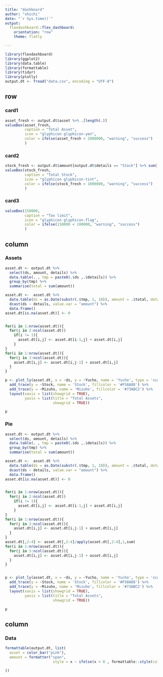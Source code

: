 ```yaml
---
title: "dashboard"
author: "shichi"
date: "`r Sys.time()`"
output: 
  flexdashboard::flex_dashboard:
    orientation: "row"
    theme: flatly

---
```


```r
library(flexdashboard)
library(ggplot2)
library(data.table)
library(formattable)
library(tidyr)
library(plotly)
output.dt <- fread("data.csv", encoding = "UTF-8")
```


row {data-height=20%}
----

### card1 {data-width=35%}

```r
asset_fresh <- output.dt$asset %>% .[length(.)]
valueBox(asset_fresh, 
         caption = "Total Asset",
         icon = "glyphicon glyphicon-yen",
         color = ifelse(asset_fresh < 2000000, "warning", "success")
         )
```

### card2 {data-width=35%}

```r
stock_fresh <- output.dt$amount[output.dt$details == "Stock"] %>% sum()
valueBox(stock_fresh, 
         caption = "Total Stock",
         icon = "glyphicon glyphicon-tint",
         color = ifelse(stock_fresh > 1000000, "warning", "success")
         )
```

### card3 {data-width=30%}

```r
valueBox(150000, 
         caption = "Tax limit",
         icon = "glyphicon glyphicon-flag",
         color = ifelse(150000 < 100000, "warning", "success")
         )
```

column {data-height=50%}
----

### Assets  {data-width=70%}

```r
asset.dt <- output.dt %>% 
  select(ds, amount, details) %>% 
  data.table(. , tmp = paste0(.$ds ,.$details)) %>% 
  group_by(tmp) %>% 
  summarise(total = sum(amount))

asset.dt <-  asset.dt %>% 
  data.table(ds = as.Date(substr(.$tmp, 1, 10)), amount = .$total, details = substr(.$tmp, 11, 20)) %>% 
  dcast(ds ~ details, value.var = "amount") %>% 
  data.frame()
asset.dt[is.na(asset.dt)] <- 0


for(i in 1:nrow(asset.dt)){
  for(j in 2:ncol(asset.dt))
    if(i != 1){
      asset.dt[i,j] <- asset.dt[i-1,j] + asset.dt[i,j]
    }
}
for(i in 1:nrow(asset.dt)){
  for(j in 3:ncol(asset.dt)){
    asset.dt[i,j] <- asset.dt[i,j-1] + asset.dt[i,j]
  }
}

p <- plot_ly(asset.dt, x = ~ds, y = ~Yucho, name = 'Yucho', type = 'scatter', mode = 'none', fill = 'tozeroy', fillcolor = '#97D1C7') %>%
  add_trace(y = ~Stock, name = 'Stock', fillcolor = '#F58A88') %>%
  add_trace(y = ~Mizuho, name = 'Mizuho', fillcolor = '#73ABC2') %>%
  layout(xaxis = list(showgrid = TRUE),
         yaxis = list(title = "Total Assets",
                      showgrid = TRUE))

p


```

### Pie  {data-width=30%}

```r
asset.dt <- output.dt %>% 
  select(ds, amount, details) %>% 
  data.table(. , tmp = paste0(.$ds ,.$details)) %>% 
  group_by(tmp) %>% 
  summarise(total = sum(amount))

asset.dt <-  asset.dt %>% 
  data.table(ds = as.Date(substr(.$tmp, 1, 10)), amount = .$total, details = substr(.$tmp, 11, 20)) %>% 
  dcast(ds ~ details, value.var = "amount") %>% 
  data.frame()
asset.dt[is.na(asset.dt)] <- 0


for(i in 1:nrow(asset.dt)){
  for(j in 2:ncol(asset.dt))
    if(i != 1){
      asset.dt[i,j] <- asset.dt[i-1,j] + asset.dt[i,j]
    }
}
for(i in 1:nrow(asset.dt)){
  for(j in 3:ncol(asset.dt)){
    asset.dt[i,j] <- asset.dt[i,j-1] + asset.dt[i,j]
  }
}
asset.dt[,2:4] <- asset.dt[,2:4]/apply(asset.dt[,2:4],1,sum)
for(i in 1:nrow(asset.dt)){
  for(j in 3:ncol(asset.dt)){
    asset.dt[i,j] <- asset.dt[i,j-1] + asset.dt[i,j]
  }
}


p <- plot_ly(asset.dt, x = ~ds, y = ~Yucho, name = 'Yucho', type = 'scatter', mode = 'none', fill = 'tozeroy', fillcolor = '#97D1C7', showlegend = FALSE) %>%
  add_trace(y = ~Stock, name = 'Stock', fillcolor = '#F58A88') %>%
  add_trace(y = ~Mizuho, name = 'Mizuho', fillcolor = '#73ABC2') %>%
  layout(xaxis = list(showgrid = TRUE),
         yaxis = list(title = "Total Assets",
                      showgrid = TRUE))

p
```


column {data-height=40%}
----

### Data {data-width=50%}

```r

formattable(output.dt, list(
  asset = color_bar("pink"),
  amount = formatter("span",
                      style = x ~ ifelse(x < 0 , formattable::style(color = "red"), formattable::style(color = "green")))

))

```
